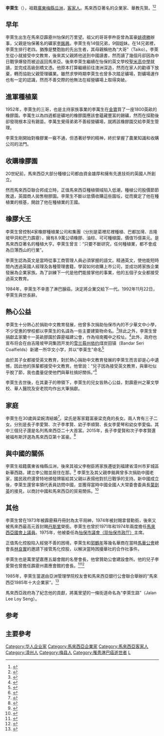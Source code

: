 {{Infobox Person
| honorific_prefix   = [[馬來西亞封銜|尊敬的]][[拿督|拿督]][[丹斯里|丹斯里]]
|name          = 李萊生局紳
|image         = 
|birth_date    = {{Birth date|1921|8|22}}
|birth_place   = {{flag|海峽殖民地}}[[馬來聯邦|馬來聯邦]][[霹靂州|霹靂州]][[怡保|怡保]]萬里望
|death_date    = {{Dda|1993|11|22|1921|8|22}}
|death_place   = {{MYS}}
|nationality   = {{MYS}}
|resting_place = 
|other_names   = 
|known_for     = 橡膠大王
|occupation    = 企業家
|spouse        = 梁婉清
|children      = [[李愛賢|李愛賢]]（兒）<br>[[李孝賢|李孝賢]]（兒）<br>[[李順賢|李順賢]]（兒）<br>李愛琴（女）<br>李愛倫（女）
|parents       = 李銘興（父）
|relatives     = 李萬生（兄）
}}

'''李萊生'''（{{bd|1921年|8月22日|1993年|11月22日|catIdx=L}}），祖籍[[廣東|廣東]][[梅縣|梅縣]][[瓜洲|瓜洲]]，[[客家人|客家人]]。馬來西亞著名的企業家、華教先賢。<ref name="李氏父子">{{cite web|author=|publisher=星洲財經網|title=吉隆坡甲洞‧永續擴展種植版圖|url=http://biz.sinchew.com.my/node/54519|date=2011-12-04|accessdate=2015-03-05|7=|archive-url=https://web.archive.org/web/20150402112629/http://biz.sinchew.com.my/node/54519|archive-date=2015-04-02|dead-url=yes}}</ref><ref name="華教先賢">{{cite web|author=|publisher=光明日報|title=董總獲熱心人捐地‧擬建華教先賢紀念碑|url=http://www.guangming.com.my/node/115340|date=2011-10-09|accessdate=2015-03-05|7=|archive-url=https://web.archive.org/web/20150924024148/http://www.guangming.com.my/node/115340|archive-date=2015-09-24|dead-url=yes}}</ref>

== 早年 ==
李萊生出生在馬來亞霹靂州怡保的万里望。祖父的哥哥李杵臣曾為富豪[[姚德勝|姚德勝]]辦事，父親是怡保著名的礦家[[李銘興|李銘興]]。李萊生有14個兄弟，9個姐妹。在14兄弟裡，李萊生排行老四。猶豫是雙胞胎的先出生者，其母親稱他為“大哥”（Taiko）。李萊生從小就接受中文教育，後來其父親將他送到中國讀書，然而讀了幾個月卻因為中日戰爭爆發而被迫返回馬來亞。後來李萊生繼續在怡保的英文學校[[聖米高中學|聖米高中學]]就讀，並完成高級劍橋文憑。他原本打算繼續前往澳洲深造，然而在家人的勸導下放棄，轉而協助父親管理礦業。雖然求學時期李萊生也曾多次踏足礦場，對礦場運作也有一定的認識，然而不善交際的他無法在經營礦場上取得突破。

==進軍種植業==
1952年，李萊生的三哥，也是主持家族事業的李萬生在[[金寶|金寶]]買了一座1800英畝的橡膠園。李萬生以為四週都是礦地的橡膠園應該會蘊藏豐富的錫礦，然而在探勘後卻發現根本沒有錫苗。李萬生覺得弟弟不善經營礦場，就將該橡膠園交給李萊生管理。

李萊生剛開始對橡膠業一竅不通，但憑著好學的精神，終於掌握了農業知識和收購公司的法門。

==收購橡膠園==
20世紀前，馬來西亞大部分種植公司都由資金雄厚和擁有先進技術的英國人所創立。

然而馬來西亞聯合邦成立時，正值馬來西亞種植領域陷入低潮，種植公司股價節節敗退，英國商人拋售樹膠園。李萊生不斷以低價收購這些園坵，從而奠定了他在種植業的根基，開啟了他在種植業的王國。

==橡膠大王==
李萊生曾控制4家橡膠種植業公司和集團（分別是葛裡尼裡種植、巴都加灣、吉隆坡甲洞和巴力霹靂），擁有8.9萬公頃橡膠、油棕、可可種植園，價值15億美元。是馬來西亞著名的種植大亨。李萊生曾言：“只要不斷研究，任何種植業，都不會成為日薄西山的行業”。

李萊生認為英文是當時從事工商管理人員必須掌握的語文。精通英文，使他能短時間內透過英國人經理及各種管理書籍，學習如何收購上市公司，並成功將家族企業發展為企業家族。為了訓練下一代是他們能接掌他的事業，他的五個子女全都接受過英文教育。

1984年，李萊生不幸患了淋巴腺癌，決定將企業交給下一代。1992年11月22日，李萊生與世長辭。

==熱心公益==
李萊生十分熱心於捐助中文教育發展，他曾多次捐助怡保市內的不少華文中小學，不少受惠的學校都以李萊生的名諱為一些主要建築物命名。<ref name="李萊生大樓">{{cite web|author=|publisher=星洲網|title=星洲日報情義八五‧歡迎民眾出席16日嘉年華‧見證萬里望萬華一校蛻變|url=http://www.sinchew.com.my/85anniversary/?page=news&id=163|date=2014-11-12|accessdate=2015-03-05|7=|archive-date=2016-03-04|archive-url=https://web.archive.org/web/20160304213404/http://www.sinchew.com.my/85anniversary/?page=news&id=163|dead-url=no}}</ref>除此之外，李萊生曾捐獻孟家蘭十一英畝膠園於霹靂福建公會，作為培南獨中之校址。<ref name="福建會館">{{cite web|author=|publisher=霹靂福建公會網頁|title=本會簡史|url=http://www.perak-hockkean.org/index.php?option=com_content&view=section&id=1&Itemid=2|date=|accessdate=2015-03-05|archive-date=2015-04-02|archive-url=https://web.archive.org/web/20150402223251/http://www.perak-hockkean.org/index.php?option=com_content&view=section&id=1&Itemid=2|dead-url=no}}</ref>此外，政府也宣布将会在由吉隆坡甲洞集团开发的[[雪兰莪州|雪兰莪州]][[依约|依约]]煤炭田镇（Bandar Seri Coalfields）新建一所华文小学，并以“李莱生”命名<ref>{{cite news|url=http://www.sinchew.com.my/node/1695006|title=突破进展！政府允建10全新华小·搬迁6华小|date=2017-10-26|publisher=[[星洲网|星洲网]]|accessdate=2018-01-25|archive-date=2019-05-19|archive-url=https://web.archive.org/web/20190519235411/http://www.sinchew.com.my/node/1695006|dead-url=no}}</ref>

由於其子女都接受英文教育，對於熱心捐助中文教育發展的李萊生而言卻是心中遺憾，因此他的孫輩都接受中文教育。他曾說：“兒子因為接受英文教育，與華社似乎脫了節，我也盡量促使他們與華社搞好關係。”<ref name="霹靂嘉應會館紀念特刊">{{cite book|author=朱晉韶|publisher=清霹靂州嘉應會館||pages=276-292|location=怡保|title=橡膠大王李萊生|url=|isbn=|date=}}</ref>

李萊生去世後，在其妻子的帶領下，李萊生的兒女皆熱心公益，對霹靂州之華文學校、華人醫院及安老院均作出大筆捐獻。

==家庭==
李萊生在30歲與梁婉清結婚<ref name="梁婉清">{{cite web|author=趙詩綺|publisher=中國報新聞網|title=為善最樂．梁琬清延續夫遺願 籌款行善歸功團隊|url=http://www.chinapress.com.my/node/403841|date=2013-03-16|accessdate=2015-03-05|7=|deadurl=yes|archiveurl=https://web.archive.org/web/20150402123724/http://www.chinapress.com.my/node/403841|archivedate=2015-04-02}}</ref>。梁氏是客家籍富豪梁克堯的長女。兩人育有三子二女。分別是長子李愛賢、次子李孝賢、幼子李順賢、長女李愛琴和幼女李愛倫。其中三個兒子還是名列馬來西亞二十大首富。2015年，長子李愛賢和次子李孝賢還被福布斯評選為馬來西亞第十富豪。<ref name="forbes">{{cite web|url=http://www.forbes.com/profile/lee-oi-hian-lee-hau-hian/|title=2015 Malaysia's 50 Richest -#10 Lee Oi Hian & Lee Hau Hian|language=en|accessdate=2015-03-05|archive-date=2019-07-13|archive-url=https://web.archive.org/web/20190713000637/https://www.forbes.com/profile/lee-oi-hian-lee-hau-hian/|dead-url=no}}</ref>

==與中國的關係==
李萊生祖籍廣東省梅縣瓜洲，後來其祖父李樹臣將家族遷徙到福建省漳州市芗城區新華西路，建立李公館並居住在那。<ref name="急公好义">{{cite web|author=陈瑜辉|publisher=东南网|title=林森墨宝被当裁布板用续二：捐款抗日 获赠“急公好义”|url=http://www.fjsen.com/d/2010-06/05/content_3292071_2.htm|date=2010-06-05|accessdate=2015-03-05|archive-date=2015-09-24|archive-url=https://web.archive.org/web/20150924014131/http://www.fjsen.com/d/2010-06/05/content_3292071_2.htm|dead-url=no}}</ref>
李萊生及其父親李銘興曾多次捐助中國老家，國民政府還曾特地頒發牌匾給其父親以表揚他對抗日戰爭的支持。新中國成立後，李萊生還曾率領代表員訪問中國，並獲得當時中國全國人大常委會委員長[[葉劍英|葉劍英]]的接見，以商討中國和馬來西亞的貿易關係。<ref name="福建省請">{{cite web|author=|publisher=福建省地方志编纂委员会|title=李莱生|url=http://www.fjsq.gov.cn/ShowText.asp?ToBook=3174&index=2717&|date=|accessdate=2015-03-05|archive-url=https://web.archive.org/web/20150402134326/http://www.fjsq.gov.cn/ShowText.asp?ToBook=3174&index=2717&|archive-date=2015-04-02|dead-url=yes}}</ref>

==其他==
李萊生曾在1973年被霹靂蘇丹冊封為太平局紳，1974年被封賜拿督勳銜，後來又被馬來西最高元首封賜[[丹斯里|丹斯里]]榮銜。李萊生也曾於1971年和1974年兩度擔任[[马来西亚国会上议院|馬來西亞國會上議員]]。1975年，他被委任為[[怡保市政厅|怡保市議會（现怡保市政厅）]]主席。

正值馬化控股陷入經營不善的困境，李萊生和[[郭鶴年|郭鶴年]]等幾名華商在當時[[馬華公會|馬華公會]]總會長[[林良實|林良實]]的邀請下接管馬化控股，以解決當時困擾華社的合作社事件。

李萊生也是萬里望嘉應五屬會館的名譽會長，他曾贊助公會建設會所。他的兒子李愛賢也曾擔任霹靂州嘉應會館的會長。<ref name="李愛賢">{{cite web|author=|publisher=南洋網|title=大马超级富豪NO.9：接手父亲企业青出于蓝 李爱贤善拓财源|url=http://www.nanyang.com/node/420416?tid=855|date=2012-02-10|accessdate=2015-03-05|deadurl=yes|archiveurl=https://web.archive.org/web/20150402110221/http://www.nanyang.com/node/420416?tid=855|archivedate=2015-04-02}}</ref><ref name="嘉應會館李愛賢">{{cite web|author=|publisher=星洲網|title=李愛賢接掌霹州嘉應會館‧章程所限丘才幹改任副會長|url=http://news.sinchew.com.my/node/231881|date=2011-12-31|accessdate=2015-03-05|archive-url=https://web.archive.org/web/20150402160359/http://news.sinchew.com.my/node/231881|archive-date=2015-04-02|dead-url=yes}}</ref>

1985年，李萊生當選由亞洲管理學院校友會和馬來西亞銀行公會聯合舉辦的“馬來西亞1985年十大企業家”。<ref name="十大企業家">{{cite book|author=尹柳營|publisher=清華大學出版社|3=|pages=145|location=北京|title=它山之石：中小企業的發展與案例|url=http://www.chinapress.com.my/node/403841|isbn=7302101280|date=2004-01-01|accessdate=2015-03-05|deadurl=yes|archiveurl=https://web.archive.org/web/20150402123724/http://www.chinapress.com.my/node/403841|archivedate=2015-04-02}}</ref>

馬來西亞政府為了紀念他的貢獻，將萬里望的一條街道命名為“李萊生路”（Jalan Lee Loy Seng）。

==参考==
{{Portal box|马来西亚|人物}}
{{reflist}}

==主要參考==
{{cite book|author=李偉權|publisher=「東南亞客家的多面相研究」工作坊||pages=52-66|location=|title=霹靂州客家錫礦家族企業傳承之研究|url=|isbn=|date=2010-07-20}}

{{DEFAULTSORT:L}}
[[Category:华人企业家|Category:华人企业家]]
[[Category:馬來西亞企業家|Category:馬來西亞企業家]]
[[Category:馬來西亞客家人|Category:馬來西亞客家人]]
[[Category:漳州人|Category:漳州人]]
[[Category:梅县人|Category:梅县人]]
[[Category:罹患淋巴癌逝世者|Category:罹患淋巴癌逝世者]]
[[Category:李姓|L]]